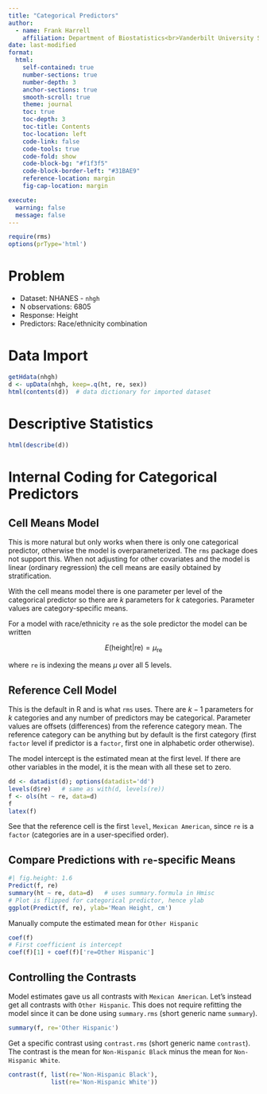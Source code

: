 ```yaml
--- 
title: "Categorical Predictors"
author:
  - name: Frank Harrell
    affiliation: Department of Biostatistics<br>Vanderbilt University School of Medicine<br>MSCI Biostatistics II
date: last-modified
format:
  html:
    self-contained: true
    number-sections: true
    number-depth: 3
    anchor-sections: true
    smooth-scroll: true
    theme: journal
    toc: true
    toc-depth: 3
    toc-title: Contents
    toc-location: left
    code-link: false
    code-tools: true
    code-fold: show
    code-block-bg: "#f1f3f5"
    code-block-border-left: "#31BAE9"
    reference-location: margin
    fig-cap-location: margin

execute:
  warning: false
  message: false
---
```


```r
require(rms)
options(prType='html')
```

# Problem

* Dataset: NHANES - `nhgh`
* N observations: 6805
* Response: Height
* Predictors: Race/ethnicity combination

# Data Import

```r
getHdata(nhgh)
d <- upData(nhgh, keep=.q(ht, re, sex))
html(contents(d))  # data dictionary for imported dataset
```

# Descriptive Statistics

```r
html(describe(d))
```
# Internal Coding for Categorical Predictors

## Cell Means Model

This is more natural but only works when there is only one categorical predictor, otherwise the model is overparameterized.  The `rms` package does not support this.  When not adjusting for other covariates and the model is linear (ordinary regression) the cell means are easily obtained by stratification.

With the cell means model there is one parameter per level of the categorical predictor so there are $k$ parameters for $k$ categories.  Parameter values are category-specific means.

For a model with race/ethnicity `re` as the sole predictor the model can be written

$$E(\text{height} | \text{re}) = \mu_{\text{re}}$$

where `re` is indexing the means $\mu$ over all 5 levels.

## Reference Cell Model

This is the default in R and is what `rms` uses.    There are $k-1$ parameters for $k$ categories and any number of predictors may be categorical.  Parameter values are offsets (differences) from the reference category mean.  The reference category can be anything but by default is the first category (first `factor` level if predictor is a `factor`, first one in alphabetic order otherwise).

The model intercept is the estimated mean at the first level.  If there are other variables in the model, it is the mean with all these set to zero.


```r
dd <- datadist(d); options(datadist='dd')
levels(d$re)   # same as with(d, levels(re))
f <- ols(ht ~ re, data=d)
f
latex(f)
```

See that the reference cell is the first `level`, `Mexican American`, since `re` is a `factor` (categories are in a user-specified order).

## Compare Predictions with `re`-specific Means

```r
#| fig.height: 1.6
Predict(f, re)
summary(ht ~ re, data=d)   # uses summary.formula in Hmisc
# Plot is flipped for categorical predictor, hence ylab
ggplot(Predict(f, re), ylab='Mean Height, cm')
```

Manually compute the estimated mean for `Other Hispanic`

```r
coef(f)
# First coefficient is intercept
coef(f)[1] + coef(f)['re=Other Hispanic']
```

## Controlling the Contrasts

Model estimates gave us all contrasts with `Mexican American`.  Let's instead get all contrasts with `Other Hispanic`.  This does not require refitting the model since it can be done using `summary.rms` (short generic name `summary`).

```r
summary(f, re='Other Hispanic')
```

Get a specific contrast using `contrast.rms` (short generic name `contrast`).  The contrast is the mean for `Non-Hispanic Black` minus the mean for `Non-Hispanic White`.

```r
contrast(f, list(re='Non-Hispanic Black'),
            list(re='Non-Hispanic White'))
```

